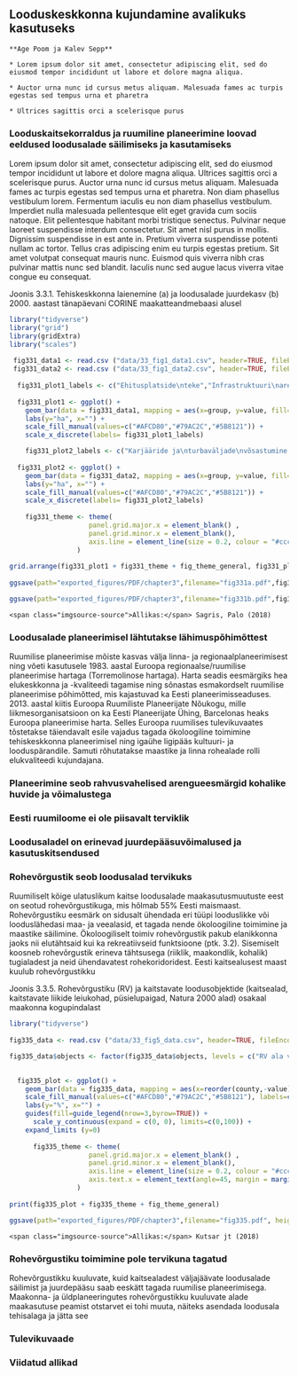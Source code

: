 ## Looduskeskkonna kujundamine avalikuks kasutuseks {#chapter33 .chapter_section .chapter3_section}


```block
**Age Poom ja Kalev Sepp**
```

```block
* Lorem ipsum dolor sit amet, consectetur adipiscing elit, sed do eiusmod tempor incididunt ut labore et dolore magna aliqua.

* Auctor urna nunc id cursus metus aliquam. Malesuada fames ac turpis egestas sed tempus urna et pharetra

* Ultrices sagittis orci a scelerisque purus
```

### Looduskaitsekorraldus ja ruumiline planeerimine loovad eeldused loodusalade säilimiseks ja kasutamiseks {.chapter3_section}

Lorem ipsum dolor sit amet, consectetur adipiscing elit, sed do eiusmod tempor incididunt ut labore et dolore magna aliqua. Ultrices sagittis orci a scelerisque purus. Auctor urna nunc id cursus metus aliquam. Malesuada fames ac turpis egestas sed tempus urna et pharetra. Non diam phasellus vestibulum lorem. Fermentum iaculis eu non diam phasellus vestibulum. Imperdiet nulla malesuada pellentesque elit eget gravida cum sociis natoque. Elit pellentesque habitant morbi tristique senectus. Pulvinar neque laoreet suspendisse interdum consectetur. Sit amet nisl purus in mollis. Dignissim suspendisse in est ante in. Pretium viverra suspendisse potenti nullam ac tortor. Tellus cras adipiscing enim eu turpis egestas pretium. Sit amet volutpat consequat mauris nunc. Euismod quis viverra nibh cras pulvinar mattis nunc sed blandit. Iaculis nunc sed augue lacus viverra vitae congue eu consequat.

<p class="caption" id="figure331"><span class="figure-number">Joonis 3.3.1.</span> Tehiskeskkonna laienemine (a) ja loodusalade juurdekasv (b) 2000. aastast tänapäevani CORINE maakatteandmebaasi alusel</p>

```r

library("tidyverse")
library("grid")
library(gridExtra)
library("scales")
  
 fig331_data1 <- read.csv ("data/33_fig1_data1.csv", header=TRUE, fileEncoding="utf-8")
 fig331_data2 <- read.csv ("data/33_fig1_data2.csv", header=TRUE, fileEncoding="utf-8")
 
  fig331_plot1_labels <- c("Ehitusplatside\nteke","Infrastruktuuri\narendamine", "Maardlate,\nkarjääride ja\nturbaväljade\nlaienemine", "Valglinnastumine")
  
  fig331_plot1 <- ggplot() +
    geom_bar(data = fig331_data1, mapping = aes(x=group, y=value, fill=time_period), width=0.7, stat="identity", position = "dodge") +
    labs(y="ha", x="") +
    scale_fill_manual(values=c("#AFCD80","#79AC2C","#5B8121")) +
    scale_x_discrete(labels= fig331_plot1_labels)

    fig331_plot2_labels <- c("Karjääride ja\nturbaväljade\nvõsastumine /\nmetsastumine","Tehisalade\nkadu", "Vabaaja- ja\npuhkealade kasv\nasulatest välja", "Veesilmade\nkasv")
    
  fig331_plot2 <- ggplot() +
    geom_bar(data = fig331_data2, mapping = aes(x=group, y=value, fill=time_period), width=0.7, stat="identity", position = "dodge") +
    labs(y="ha", x="") +
    scale_fill_manual(values=c("#AFCD80","#79AC2C","#5B8121")) +
    scale_x_discrete(labels= fig331_plot2_labels)
  
    fig331_theme <- theme(
                    panel.grid.major.x = element_blank() ,
                    panel.grid.minor.x = element_blank(),
                    axis.line = element_line(size = 0.2, colour = "#cccccc"),
                 )
  
grid.arrange(fig331_plot1 + fig331_theme + fig_theme_general, fig331_plot2 +  fig331_theme + fig_theme_general, ncol = 1)
 
ggsave(path="exported_figures/PDF/chapter3",filename="fig331a.pdf",fig331_plot1 + fig_theme_general + fig331_theme, height=140, width=200, units="mm")

ggsave(path="exported_figures/PDF/chapter3",filename="fig331b.pdf",fig331_plot2 + fig_theme_general + fig331_theme, height=140, width=200, units="mm")
```

``` block
<span class="imgsource-source">Allikas:</span> Sagris, Palo (2018)
```
### Loodusalade planeerimisel lähtutakse lähimuspõhimõttest {.chapter3_section}

Ruumilise planeerimise mõiste kasvas välja linna- ja regionaalplaneerimisest ning võeti kasutusele 1983. aastal Euroopa regionaalse/ruumilise planeerimise hartaga (Torremolinose hartaga). Harta seadis eesmärgiks hea elukeskkonna ja -kvaliteedi tagamise ning sõnastas esmakordselt ruumilise planeerimise põhimõtted, mis kajastuvad ka Eesti planeerimisseaduses. 2013. aastal kiitis Euroopa Ruumiliste Planeerijate Nõukogu, mille liikmesorganisatsioon on ka Eesti Planeerijate Ühing, Barcelonas heaks Euroopa planeerimise harta. Selles Euroopa ruumilises tulevikuvaates tõstetakse täiendavalt esile vajadus tagada ökoloogiline toimimine tehiskeskkonna planeerimisel ning igaühe ligipääs kultuuri- ja looduspärandile. Samuti rõhutatakse maastike ja linna rohealade rolli elukvaliteedi kujundajana.

### Planeerimine seob rahvusvahelised arengueesmärgid kohalike huvide ja võimalustega {.chapter3_section}

### Eesti ruumiloome ei ole piisavalt terviklik {.chapter3_section}

### Loodusaladel on erinevad juurdepääsuvõimalused ja kasutuskitsendused {.chapter3_section}

### Rohevõrgustik seob loodusalad tervikuks {.chapter3_section}

Ruumiliselt kõige ulatuslikum kaitse loodusalade maakasutusmuutuste eest on seotud rohevõrgustikuga, mis hõlmab 55% Eesti maismaast. Rohevõrgustiku eesmärk on sidusalt ühendada eri tüüpi looduslikke või looduslähedasi maa- ja veealasid, et tagada nende ökoloogiline toimimine ja maastike säilimine. Ökoloogiliselt toimiv rohevõrgustik pakub elanikkonna jaoks nii elutähtsaid kui ka rekreatiivseid funktsioone (ptk. 3.2). Sisemiselt koosneb rohevõrgustik erineva tähtsusega (riiklik, maakondlik, kohalik) tugialadest ja neid ühendavatest rohekoridoridest. Eesti kaitsealusest maast kuulub rohevõrgustikku

<p class="caption" id="figure336"><span class="figure-number">Joonis 3.3.5.</span> Rohevõrgustiku (RV) ja kaitstavate loodusobjektide (kaitsealad, kaitstavate liikide leiukohad, püsielupaigad, Natura 2000 alad) osakaal maakonna kogupindalast</p>

```r

library("tidyverse")
  
fig335_data <- read.csv ("data/33_fig5_data.csv", header=TRUE, fileEncoding="utf-8")

fig335_data$objects <- factor(fig335_data$objects, levels = c("RV ala väljaspool kaitsealasid","Kaitstavad loodusobjektid väljaspool RV ala","Kaitstavad loodusobjektid RV alal"))

 
  fig335_plot <- ggplot() +
    geom_bar(data = fig335_data, mapping = aes(x=reorder(county,-value), y=value, fill=objects), width=0.6, stat="identity") +
    scale_fill_manual(values=c("#AFCD80","#79AC2C","#5B8121"), labels=c("Rohevõrgustiku ala väljaspool kaitsealasid","Kaitstavad loodusobjektid väljaspool rohevõrgustiku ala","Kaitstavad loodusobjektid rohevõrgustiku alal")) +
    labs(y="%", x="") +
    guides(fill=guide_legend(nrow=3,byrow=TRUE)) +
      scale_y_continuous(expand = c(0, 0), limits=c(0,100)) +
    expand_limits (y=0) 
  
      fig335_theme <- theme(
                    panel.grid.major.x = element_blank() ,
                    panel.grid.minor.x = element_blank(),
                    axis.line = element_line(size = 0.2, colour = "#cccccc"),
                    axis.text.x = element_text(angle=45, margin = margin(t = 7, r = 0, b = 0, l = 0), hjust=1.1),
                 )
      
print(fig335_plot + fig335_theme + fig_theme_general)

ggsave(path="exported_figures/PDF/chapter3",filename="fig335.pdf", height=140, width=210, units="mm")

```

``` block
<span class="imgsource-source">Allikas:</span> Kutsar jt (2018)
```
### Rohevõrgustiku toimimine pole tervikuna tagatud {.chapter3_section}


Rohevõrgustikku kuuluvate, kuid kaitsealadest väljajäävate loodusalade säilimist ja juurdepääsu saab eeskätt tagada ruumilise planeerimisega. Maakonna- ja üldplaneeringutes rohevõrgustikku kuuluvate alade maakasutuse peamist otstarvet ei tohi muuta, näiteks asendada loodusala tehisalaga ja jätta see

### Tulevikuvaade {.chapter3_section}

### Viidatud allikad {-.subreferences}